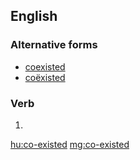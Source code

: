 ==English==

===Alternative forms===
* [[coexisted]] {{qualifier|US}}
* [[coëxisted]]

===Verb===
{{head|en|verb form}}

# {{en-past of|co-exist}}

[[hu:co-existed]]
[[mg:co-existed]]
